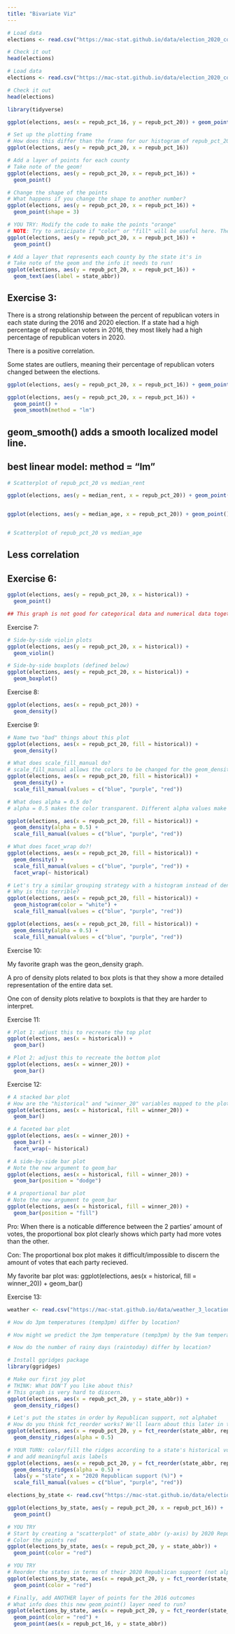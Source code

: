 ```yaml
---
title: "Bivariate Viz"
---
```




```r
# Load data
elections <- read.csv("https://mac-stat.github.io/data/election_2020_county.csv")

# Check it out
head(elections)
```

```r
# Load data
elections <- read.csv("https://mac-stat.github.io/data/election_2020_county.csv")

# Check it out
head(elections)
```

```r
library(tidyverse)

ggplot(elections, aes(x = repub_pct_16, y = repub_pct_20)) + geom_point()

```


```r
# Set up the plotting frame
# How does this differ than the frame for our histogram of repub_pct_20 alone?
ggplot(elections, aes(y = repub_pct_20, x = repub_pct_16))

# Add a layer of points for each county
# Take note of the geom!
ggplot(elections, aes(y = repub_pct_20, x = repub_pct_16)) +
  geom_point()

# Change the shape of the points
# What happens if you change the shape to another number?
ggplot(elections, aes(y = repub_pct_20, x = repub_pct_16)) +
  geom_point(shape = 3)

# YOU TRY: Modify the code to make the points "orange"
# NOTE: Try to anticipate if "color" or "fill" will be useful here. Then try both.
ggplot(elections, aes(y = repub_pct_20, x = repub_pct_16)) +
  geom_point()

# Add a layer that represents each county by the state it's in
# Take note of the geom and the info it needs to run!
ggplot(elections, aes(y = repub_pct_20, x = repub_pct_16)) +
  geom_text(aes(label = state_abbr))
```
## Exercise 3:
There is a strong relationship between the percent of republican voters in each state during the 2016 and 2020 election. If a state had a high percentage of republican voters in 2016, they most likely had a high percentage of republican voters in 2020. 

There is a positive correlation.

Some states are outliers, meaning their percentage of republican voters changed between the elections. 


```r


ggplot(elections, aes(y = repub_pct_20, x = repub_pct_16)) + geom_point() + geom_smooth()

ggplot(elections, aes(y = repub_pct_20, x = repub_pct_16)) +
  geom_point() +
  geom_smooth(method = "lm")
```

## geom_smooth() adds a smooth localized model line.
## best linear model: method = "lm"






```r
# Scatterplot of repub_pct_20 vs median_rent

ggplot(elections, aes(y = median_rent, x = repub_pct_20)) + geom_point() + geom_smooth()


ggplot(elections, aes(y = median_age, x = repub_pct_20)) + geom_point() + geom_smooth()


# Scatterplot of repub_pct_20 vs median_age
```
## Less correlation



## Exercise 6:


```r
ggplot(elections, aes(y = repub_pct_20, x = historical)) +
  geom_point()

## This graph is not good for categorical data and numerical data together because every point falls on the same parralel vertical lines, which does not show positive or negative trends. 
```


Exercise 7:

```r
# Side-by-side violin plots
ggplot(elections, aes(y = repub_pct_20, x = historical)) +
  geom_violin()

# Side-by-side boxplots (defined below)
ggplot(elections, aes(y = repub_pct_20, x = historical)) +
  geom_boxplot()
```



Exercise 8:
```r
ggplot(elections, aes(x = repub_pct_20)) +
  geom_density()
```


Exercise 9:

```r
# Name two "bad" things about this plot
ggplot(elections, aes(x = repub_pct_20, fill = historical)) +
  geom_density()

# What does scale_fill_manual do?
# scale_fill_manual allows the colors to be changed for the geom_density
ggplot(elections, aes(x = repub_pct_20, fill = historical)) +
  geom_density() +
  scale_fill_manual(values = c("blue", "purple", "red"))

# What does alpha = 0.5 do?
# alpha = 0.5 makes the color transparent. Different alpha values make different transparency levels. 

ggplot(elections, aes(x = repub_pct_20, fill = historical)) +
  geom_density(alpha = 0.5) +
  scale_fill_manual(values = c("blue", "purple", "red"))

# What does facet_wrap do?!
ggplot(elections, aes(x = repub_pct_20, fill = historical)) +
  geom_density() +
  scale_fill_manual(values = c("blue", "purple", "red")) +
  facet_wrap(~ historical)

# Let's try a similar grouping strategy with a histogram instead of density plot.
# Why is this terrible?
ggplot(elections, aes(x = repub_pct_20, fill = historical)) +
  geom_histogram(color = "white") +
  scale_fill_manual(values = c("blue", "purple", "red"))

```

```r
ggplot(elections, aes(x = repub_pct_20, fill = historical)) +
  geom_density(alpha = 0.5) +
  scale_fill_manual(values = c("blue", "purple", "red"))
```

Exercise 10: 

My favorite graph was the geon_density graph.

A pro of density plots related to box plots is that they show a more detailed representation of the entire data set. 

One con of density plots relative to boxplots is that they are harder to interpret. 



Exercise 11:

```r
# Plot 1: adjust this to recreate the top plot
ggplot(elections, aes(x = historical)) +
  geom_bar()
```


```r
# Plot 2: adjust this to recreate the bottom plot
ggplot(elections, aes(x = winner_20)) +
  geom_bar()
```

Exercise 12:

```r
# A stacked bar plot
# How are the "historical" and "winner_20" variables mapped to the plot, i.e. what roles do they play?
ggplot(elections, aes(x = historical, fill = winner_20)) +
  geom_bar()

# A faceted bar plot
ggplot(elections, aes(x = winner_20)) +
  geom_bar() +
  facet_wrap(~ historical)

# A side-by-side bar plot
# Note the new argument to geom_bar
ggplot(elections, aes(x = historical, fill = winner_20)) +
  geom_bar(position = "dodge")

# A proportional bar plot
# Note the new argument to geom_bar
ggplot(elections, aes(x = historical, fill = winner_20)) +
  geom_bar(position = "fill")
```


Pro: When there is a noticable difference between the 2 parties' amount of votes, the proportional box plot clearly shows which party had more votes than the other. 

Con: The proportional box plot makes it difficult/impossible to discern the amount of votes that each party recieved. 

My favorite bar plot was:
ggplot(elections, aes(x = historical, fill = winner_20)) +
  geom_bar()


Exercise 13:

```r
weather <- read.csv("https://mac-stat.github.io/data/weather_3_locations.csv")

# How do 3pm temperatures (temp3pm) differ by location?

# How might we predict the 3pm temperature (temp3pm) by the 9am temperature (temp9am)?

# How do the number of rainy days (raintoday) differ by location?

# Install ggridges package
library(ggridges)

# Make our first joy plot
# THINK: What DON'T you like about this?
# This graph is very hard to discern. 
ggplot(elections, aes(x = repub_pct_20, y = state_abbr)) + 
  geom_density_ridges()

# Let's put the states in order by Republican support, not alphabet
# How do you think fct_reorder works? We'll learn about this later in the semester.
ggplot(elections, aes(x = repub_pct_20, y = fct_reorder(state_abbr, repub_pct_20))) + 
  geom_density_ridges(alpha = 0.5)
```

```r
# YOUR TURN: color/fill the ridges according to a state's historical voting patterns 
# and add meaningful axis labels
ggplot(elections, aes(x = repub_pct_20, y = fct_reorder(state_abbr, repub_pct_20), fill = historical)) + 
  geom_density_ridges(alpha = 0.5) + 
  labs(y = "state", x = "2020 Republican support (%)") + 
  scale_fill_manual(values = c("blue", "purple", "red"))
```

```r
elections_by_state <- read.csv("https://mac-stat.github.io/data/election_2020_by_state.csv")

ggplot(elections_by_state, aes(y = repub_pct_20, x = repub_pct_16)) + 
  geom_point()
```


```r
# YOU TRY
# Start by creating a "scatterplot" of state_abbr (y-axis) by 2020 Republican support on the x-axis
# Color the points red
ggplot(elections_by_state, aes(x = repub_pct_20, y = state_abbr)) + 
  geom_point(color = "red")
```


```r
# YOU TRY
# Reorder the states in terms of their 2020 Republican support (not alphabet)
ggplot(elections_by_state, aes(x = repub_pct_20, y = fct_reorder(state_abbr, repub_pct_20))) + 
  geom_point(color = "red")
```


```r
# Finally, add ANOTHER layer of points for the 2016 outcomes
# What info does this new geom_point() layer need to run?
ggplot(elections_by_state, aes(x = repub_pct_20, y = fct_reorder(state_abbr, repub_pct_20))) + 
  geom_point(color = "red") + 
  geom_point(aes(x = repub_pct_16, y = state_abbr))
```











